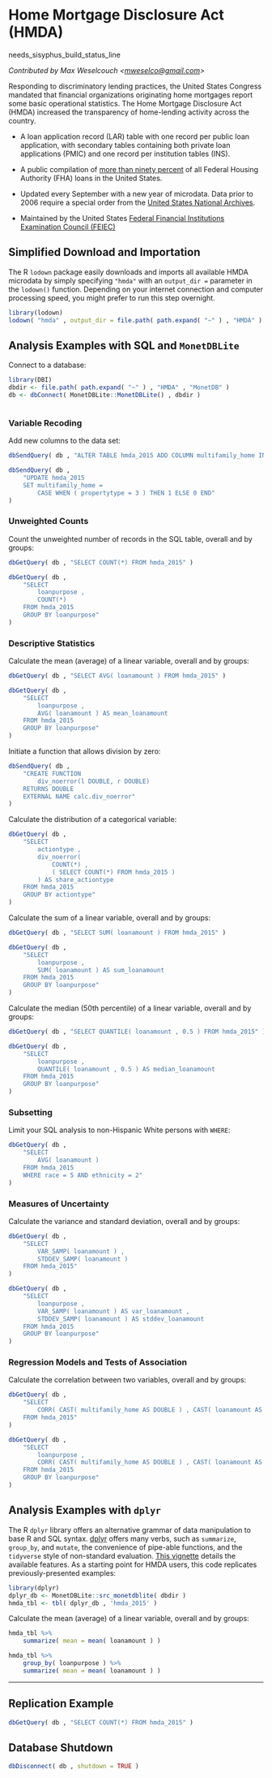 # Home Mortgage Disclosure Act (HMDA) {-}

needs_sisyphus_build_status_line

*Contributed by Max Weselcouch <<mweselco@gmail.com>>*

Responding to discriminatory lending practices, the United States Congress mandated that financial organizations originating home mortgages report some basic operational statistics. The Home Mortgage Disclosure Act (HMDA) increased the transparency of home-lending activity across the country.

* A loan application record (LAR) table with one record per public loan application, with secondary tables containing both private loan applications (PMIC) and one record per institution tables (INS).

* A public compilation of [more than ninety percent](http://www.huduser.gov/portal/periodicals/ushmc/spring11/USHMC_1q11.pdf#page=6) of all Federal Housing Authority (FHA) loans in the United States.

* Updated every September with a new year of microdata. Data prior to 2006 require a special order from the [United States National Archives](https://www.ffiec.gov/hmda/nationalarchives.htm).

* Maintained by the United States [Federal Financial Institutions Examination Council (FEIEC)](https://www.ffiec.gov/)

## Simplified Download and Importation {-}

The R `lodown` package easily downloads and imports all available HMDA microdata by simply specifying `"hmda"` with an `output_dir =` parameter in the `lodown()` function. Depending on your internet connection and computer processing speed, you might prefer to run this step overnight.

```r
library(lodown)
lodown( "hmda" , output_dir = file.path( path.expand( "~" ) , "HMDA" ) )
```

## Analysis Examples with SQL and `MonetDBLite` {-}

Connect to a database:

```r
library(DBI)
dbdir <- file.path( path.expand( "~" ) , "HMDA" , "MonetDB" )
db <- dbConnect( MonetDBLite::MonetDBLite() , dbdir )
```

```r

```

### Variable Recoding {-}

Add new columns to the data set:
```r
dbSendQuery( db , "ALTER TABLE hmda_2015 ADD COLUMN multifamily_home INTEGER" )

dbSendQuery( db , 
	"UPDATE hmda_2015 
	SET multifamily_home = 
		CASE WHEN ( propertytype = 3 ) THEN 1 ELSE 0 END" 
)
```

### Unweighted Counts {-}

Count the unweighted number of records in the SQL table, overall and by groups:
```r
dbGetQuery( db , "SELECT COUNT(*) FROM hmda_2015" )

dbGetQuery( db ,
	"SELECT
		loanpurpose ,
		COUNT(*) 
	FROM hmda_2015
	GROUP BY loanpurpose"
)
```

### Descriptive Statistics {-}

Calculate the mean (average) of a linear variable, overall and by groups:
```r
dbGetQuery( db , "SELECT AVG( loanamount ) FROM hmda_2015" )

dbGetQuery( db , 
	"SELECT 
		loanpurpose , 
		AVG( loanamount ) AS mean_loanamount
	FROM hmda_2015 
	GROUP BY loanpurpose" 
)
```

Initiate a function that allows division by zero:
```r
dbSendQuery( db , 
	"CREATE FUNCTION 
		div_noerror(l DOUBLE, r DOUBLE) 
	RETURNS DOUBLE 
	EXTERNAL NAME calc.div_noerror" 
)
```

Calculate the distribution of a categorical variable:
```r
dbGetQuery( db , 
	"SELECT 
		actiontype , 
		div_noerror( 
			COUNT(*) , 
			( SELECT COUNT(*) FROM hmda_2015 ) 
		) AS share_actiontype
	FROM hmda_2015 
	GROUP BY actiontype" 
)
```

Calculate the sum of a linear variable, overall and by groups:
```r
dbGetQuery( db , "SELECT SUM( loanamount ) FROM hmda_2015" )

dbGetQuery( db , 
	"SELECT 
		loanpurpose , 
		SUM( loanamount ) AS sum_loanamount 
	FROM hmda_2015 
	GROUP BY loanpurpose" 
)
```

Calculate the median (50th percentile) of a linear variable, overall and by groups:
```r
dbGetQuery( db , "SELECT QUANTILE( loanamount , 0.5 ) FROM hmda_2015" )

dbGetQuery( db , 
	"SELECT 
		loanpurpose , 
		QUANTILE( loanamount , 0.5 ) AS median_loanamount
	FROM hmda_2015 
	GROUP BY loanpurpose" 
)
```

### Subsetting {-}

Limit your SQL analysis to non-Hispanic White persons with `WHERE`:
```r
dbGetQuery( db ,
	"SELECT
		AVG( loanamount )
	FROM hmda_2015
	WHERE race = 5 AND ethnicity = 2"
)
```

### Measures of Uncertainty {-}

Calculate the variance and standard deviation, overall and by groups:
```r
dbGetQuery( db , 
	"SELECT 
		VAR_SAMP( loanamount ) , 
		STDDEV_SAMP( loanamount ) 
	FROM hmda_2015" 
)

dbGetQuery( db , 
	"SELECT 
		loanpurpose , 
		VAR_SAMP( loanamount ) AS var_loanamount ,
		STDDEV_SAMP( loanamount ) AS stddev_loanamount
	FROM hmda_2015 
	GROUP BY loanpurpose" 
)
```

### Regression Models and Tests of Association {-}

Calculate the correlation between two variables, overall and by groups:
```r
dbGetQuery( db , 
	"SELECT 
		CORR( CAST( multifamily_home AS DOUBLE ) , CAST( loanamount AS DOUBLE ) )
	FROM hmda_2015" 
)

dbGetQuery( db , 
	"SELECT 
		loanpurpose , 
		CORR( CAST( multifamily_home AS DOUBLE ) , CAST( loanamount AS DOUBLE ) )
	FROM hmda_2015 
	GROUP BY loanpurpose" 
)
```

## Analysis Examples with `dplyr` {-}

The R `dplyr` library offers an alternative grammar of data manipulation to base R and SQL syntax. [dplyr](https://github.com/tidyverse/dplyr/) offers many verbs, such as `summarize`, `group_by`, and `mutate`, the convenience of pipe-able functions, and the `tidyverse` style of non-standard evaluation. [This vignette](https://cran.r-project.org/web/packages/dplyr/vignettes/dplyr.html) details the available features. As a starting point for HMDA users, this code replicates previously-presented examples:

```r
library(dplyr)
dplyr_db <- MonetDBLite::src_monetdblite( dbdir )
hmda_tbl <- tbl( dplyr_db , 'hmda_2015' )
```
Calculate the mean (average) of a linear variable, overall and by groups:
```r
hmda_tbl %>%
	summarize( mean = mean( loanamount ) )

hmda_tbl %>%
	group_by( loanpurpose ) %>%
	summarize( mean = mean( loanamount ) )
```

---

## Replication Example {-}

```r
dbGetQuery( db , "SELECT COUNT(*) FROM hmda_2015" )
```

## Database Shutdown {-}

```r
dbDisconnect( db , shutdown = TRUE )
```
